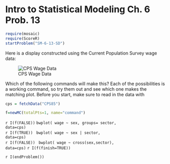 Intro to Statistical Modeling Ch. 6 Prob. 13
========================================================
```r
require(mosaic)
require(ScoreR)
startProblem("SM-6-13-SD")
```

Here is a display constructed using the Current Population Survey wage data:

![CPS Wage Data](box-wages.png)

Which of the following commands will make this? Each of the
possibilities is a working command, so try them out and see which one
makes the matching plot.  Before you start, make sure to read in the
data with 
```r
cps = fetchData("CPS85")
```

```r
f=newMC(totalPts=1, name="command")
```
`r I(f(FALSE))` <code>bwplot( wage ~ sex, groups= sector, data=cps)</code>     
`r I(f(TRUE))` <code> bwplot( wage ~ sex | sector, data=cps)</code>     
`r I(f(FALSE))` <code> bwplot( wage ~ cross(sex,sector), data=cps)</code>
`r I(f(finish=TRUE))`

`r I(endProblem())`